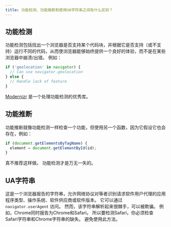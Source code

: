 ```yaml
---
title: 功能检测、功能推断和使用UA字符串之间有什么区别？
---
```


## 功能检测

功能检测包括找出一个浏览器是否支持某个代码块，并根据它是否支持（或不支持）运行不同的代码，从而使浏览器能够始终提供一个良好的体验，而不是在某些浏览器中崩溃/出错。 例如：

```js
if ('geolocation' in navigator) {
  // Can use navigator.geolocation
} else {
  // Handle lack of feature
}
```

[Modernizr](https://modelr.com/) 是一个处理功能检测的优秀库。

## 功能推断

功能推断就像功能检测一样检查一个功能，但使用另一个函数，因为它假设它也会存在，例如：

```js
if (document.getElementsByTagName) {
  element = document.getElementById(id);
}
```

真不推荐这样做。 功能检测才是万无一失的。

## UA字符串

这是一个浏览器报告的字符串，允许网络协议对等者识别请求软件用户代理的应用程序类型、操作系统、软件供应商或软件版本。 它可以通过 `navigator.userAgent` 访问。 然而，该字符串解析起来很棘手，可以被欺骗。 例如，Chrome同时报告为Chrome和Safari。 所以要检测Safari，你必须检查Safari字符串和Chrome字符串的缺失。 避免使用此方法。
